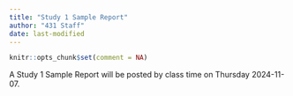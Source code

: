 ```yaml
---
title: "Study 1 Sample Report"
author: "431 Staff"
date: last-modified
---
```


```r
knitr::opts_chunk$set(comment = NA)
```

A Study 1 Sample Report will be posted by class time on Thursday 2024-11-07.